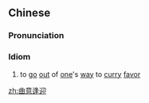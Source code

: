 ==Chinese==
{{zh-forms|type=22}}

===Pronunciation===
{{zh-pron
|m=qūyì féngyíng
|cat=id
}}

===Idiom===
{{zh-idiom}}

# to [[go]] [[out]] of [[one]]'s [[way]] to [[curry]] [[favor]]

[[zh:曲意逢迎]]